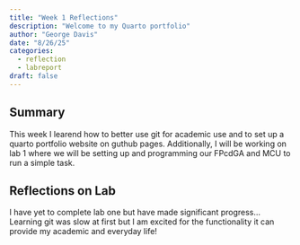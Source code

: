```yaml
---
title: "Week 1 Reflections"
description: "Welcome to my Quarto portfolio"
author: "George Davis"
date: "8/26/25"
categories:
  - reflection
  - labreport
draft: false
---
```


## Summary

This week I learend how to better use git for academic use and to set up a quarto portfolio website on guthub pages. Additionally, I will be working on lab 1 where we will be setting up and programming our FPcdGA and MCU to run a simple task. 

## Reflections on Lab

I have yet to complete lab one but have made significant progress... Learning git was slow at first but I am excited for the functionality it can provide my academic and everyday life!